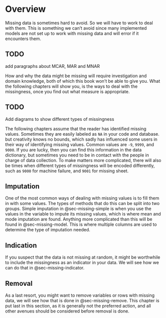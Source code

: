 # Overview {#sec-missing}

Missing data is sometimes hard to avoid. So we will have to work to deal with them. This is something we can't avoid since many implemented models are not set up to work with missing data and will error if it encounters them.

::: {.callout-caution}
# TODO

add paragraphs about MCAR, MAR and MNAR
:::

How and why the data might be missing will require investigation and domain knowledge, both of which this book won't be able to give you. What the following chapters will show you, is the ways to deal with the missingness, once you find out what measure is appropriate.

::: {.callout-caution}
# TODO

Add diagrams to show different types of missingness
:::

The following chapters assume that the reader has identified missing values. Sometimes they are easily labeled as `NA` in your code and database. but creativity knows no bounds, which sadly has influenced some users in their way of identifying missing values. Common values are `-9`, `9999`, and `9000`. If you are lucky, then you can find this information in the data dictionary, but sometimes you need to be in contact with the people in charge of data collection. To make matters more complicated, there will also be times when different types of missingness will be encoded differently, such as `9000` for machine failure, and `9001` for missing sheet.

## Imputation

One of the most common ways of dealing with missing values is to fill them in with some values. The types of methods that do this can be split into two groups. Simple imputation in @sec-missing-simple is when you use the values in the variable to impute its missing values, which is where mean and mode imputation are found. Anything more complicated than this will be found in @sec-missing-model. This is where multiple columns are used to determine the type of imputation needed.

## Indication

If you suspect that the data is not missing at random, it might be worthwhile to include the missingness as an indicator in your data. We will see how we can do that in @sec-missing-indicator.

## Removal

As a last resort, you might want to remove variables or rows with missing data, we will see how that is done in @sec-missing-remove. This chapter is put last in this section, as it is generally not the preferred action, and all other avenues should be considered before removal is done. 
